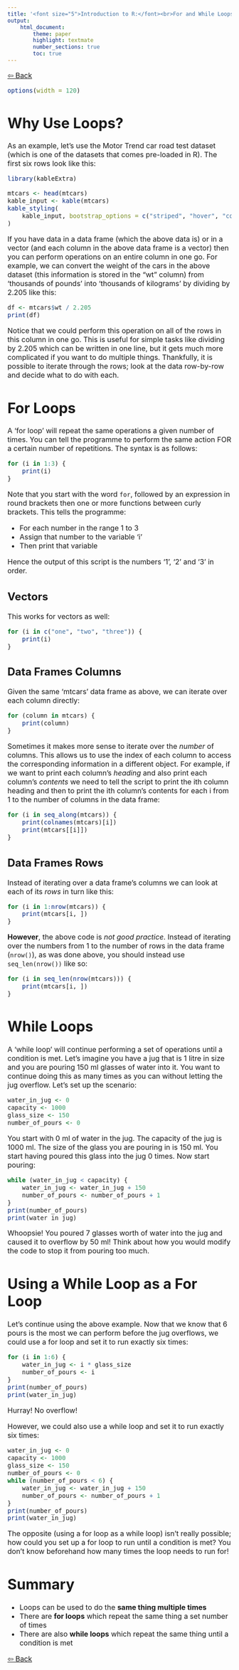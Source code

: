 ```yaml
---
title: '<font size="5">Introduction to R:</font><br>For and While Loops'
output:
    html_document:
        theme: paper
        highlight: textmate
        number_sections: true
        toc: true
---
```

<font size="3">

[⇦ Back](../../R.html)

```r
options(width = 120)
```

Why Use Loops?
==============
As an example, let's use the Motor Trend car road test dataset (which is one of the datasets that comes pre-loaded in R). The first six rows look like this:

```r
library(kableExtra)

mtcars <- head(mtcars)
kable_input <- kable(mtcars)
kable_styling(
    kable_input, bootstrap_options = c("striped", "hover", "condensed")
)
```

If you have data in a data frame (which the above data is) or in a vector (and each column in the above data frame is a vector) then you can perform operations on an entire column in one go. For example, we can convert the weight of the cars in the above dataset (this information is stored in the "wt" column) from 'thousands of pounds' into 'thousands of kilograms' by dividing by 2.205 like this:

```r
df <- mtcars$wt / 2.205
print(df)
```

Notice that we could perform this operation on all of the rows in this column in one go. This is useful for simple tasks like dividing by 2.205 which can be written in one line, but it gets much more complicated if you want to do multiple things. Thankfully, it is possible to iterate through the rows; look at the data row-by-row and decide what to do with each.

For Loops
=========
A 'for loop' will repeat the same operations a given number of times. You can tell the programme to perform the same action FOR a certain number of repetitions. The syntax is as follows:

```r
for (i in 1:3) {
    print(i)
}
```

Note that you start with the word `for`, followed by an expression in round brackets then one or more functions between curly brackets. This tells the programme:

- For each number in the range 1 to 3
- Assign that number to the variable 'i'
- Then print that variable

Hence the output of this script is the numbers '1', '2' and '3' in order.

Vectors
-------
This works for vectors as well:

```r
for (i in c("one", "two", "three")) {
    print(i)
}
```

Data Frames Columns
-------------------
Given the same 'mtcars' data frame as above, we can iterate over each column directly:

```r
for (column in mtcars) {
    print(column)
}
```

Sometimes it makes more sense to iterate over the _number_ of columns. This allows us to use the index of each column to access the corresponding information in a different object. For example, if we want to print each column's _heading_ and also print each column's _contents_ we need to tell the script to print the ith column heading and then to print the ith column's contents for each i from 1 to the number of columns in the data frame:

```r
for (i in seq_along(mtcars)) {
    print(colnames(mtcars)[i])
    print(mtcars[[i]])
}
```

Data Frames Rows
----------------
Instead of iterating over a data frame's columns we can look at each of its *rows* in turn like this:

```r
for (i in 1:nrow(mtcars)) {
    print(mtcars[i, ])
}
```

**However**, the above code is *not good practice*. Instead of iterating over the numbers from 1 to the number of rows in the data frame (`nrow()`), as was done above, you should instead use `seq_len(nrow())` like so:

```r
for (i in seq_len(nrow(mtcars))) {
    print(mtcars[i, ])
}
```

While Loops
===========
A 'while loop' will continue performing a set of operations until a condition is met. Let's imagine you have a jug that is 1 litre in size and you are pouring 150 ml glasses of water into it. You want to continue doing this as many times as you can without letting the jug overflow. Let's set up the scenario:

```r
water_in_jug <- 0
capacity <- 1000
glass_size <- 150
number_of_pours <- 0
```

You start with 0 ml of water in the jug. The capacity of the jug is 1000 ml. The size of the glass you are pouring in is 150 ml. You start having poured this glass into the jug 0 times. Now start pouring:

```r
while (water_in_jug < capacity) {
    water_in_jug <- water_in_jug + 150
    number_of_pours <- number_of_pours + 1
}
print(number_of_pours)
print(water_in_jug)
```

Whoopsie! You poured 7 glasses worth of water into the jug and caused it to overflow by 50 ml! Think about how you would modify the code to stop it from pouring too much.

Using a While Loop as a For Loop
================================
Let's continue using the above example. Now that we know that 6 pours is the most we can perform before the jug overflows, we could use a for loop and set it to run exactly six times:

```r
for (i in 1:6) {
    water_in_jug <- i * glass_size
    number_of_pours <- i
}
print(number_of_pours)
print(water_in_jug)
```

Hurray! No overflow!

However, we could also use a while loop and set it to run exactly six times:

```r
water_in_jug <- 0
capacity <- 1000
glass_size <- 150
number_of_pours <- 0
while (number_of_pours < 6) {
    water_in_jug <- water_in_jug + 150
    number_of_pours <- number_of_pours + 1
}
print(number_of_pours)
print(water_in_jug)
```

The opposite (using a for loop as a while loop) isn't really possible; how could you set up a for loop to run until a condition is met? You don't know beforehand how many times the loop needs to run for!

Summary
=======
- Loops can be used to do the __same thing multiple times__
- There are __for loops__ which repeat the same thing a set number of times
- There are also __while loops__ which repeat the same thing until a condition is met

[⇦ Back](../../R.html)

</font>
